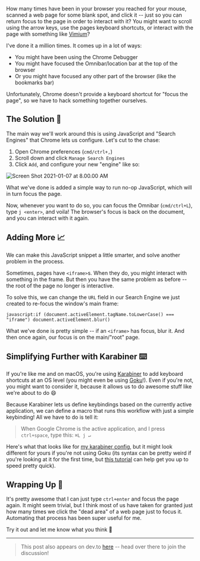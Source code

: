 
<PageHeader title="Focusing a Web Page with the Keyboard ⌨️" />

How many times have been in your browser you reached for your mouse, scanned a web page for some blank spot, and click it -- just so you can return focus to the page in order to interact with it? You might want to scroll using the arrow keys, use the pages keyboard shortcuts, or interact with the page with something like [Vimium](https://github.com/philc/vimium)?

I've done it a million times. It comes up in a lot of ways:

- You might have been using the Chrome Debugger
- You might have focused the Omnibar/location bar at the top of the browser
- Or you might have focused any other part of the browser (like the bookmarks bar)

Unfortunately, Chrome doesn't provide a keyboard shortcut for "focus the page", so we have to hack something together ourselves.

## The Solution 🌻

The main way we'll work around this is using JavaScript and "Search Engines" that Chrome lets us configure. Let's cut to the chase:

1. Open Chrome preferences (`cmd/ctrl+,`)
2. Scroll down and click `Manage Search Engines`
3. Click `Add`, and configure your new "engine" like so:

![Screen Shot 2021-01-07 at 8.00.00 AM](https://dev-to-uploads.s3.amazonaws.com/i/jdh4ud7vtr36cxrkh6x9.png)

What we've done is added a simple way to run no-op JavaScript, which will in turn focus the page.

Now, whenever you want to do so, you can focus the Omnibar (`cmd/ctrl+L`), type `j <enter>`, and voila! The browser's focus is back on the document, and you can interact with it again.

## Adding More 📈

We can make this JavaScript snippet a little smarter, and solve another problem in the process.

Sometimes, pages have `<iframe>`s. When they do, you might interact with something in the frame. But then you have the same problem as before -- the root of the page no longer is interactive.

To solve this, we can change the `URL` field in our Search Engine we just created to re-focus the window's main frame:

```
javascript:if (document.activeElement.tagName.toLowerCase() === "iframe") document.activeElement.blur()
```

What we've done is pretty simple -- if an `<iframe>` has focus, blur it. And then once again, our focus is on the main/"root" page.

## Simplifying Further with Karabiner ⌨️

If you're like me and on macOS, you're using [Karabiner](https://karabiner-elements.pqrs.org/) to add keyboard shortcuts at an OS level (you might even be using [Goku](https://github.com/yqrashawn/GokuRakuJoudo)!). Even if you're not, you might want to consider it, because it allows us to do awesome stuff like we're about to do 😄

Because Karabiner lets us define keybindings based on the currently active application, we can define a macro that runs this workflow with just a simple keybinding! All we have to do is tell it:

> When Google Chrome is the active application, and I press `ctrl+space`, type this: `⌘L j ↵`

Here's what that looks like for [my karabiner config](https://github.com/babramczyk/dotfiles/blob/master/karabiner/karabiner.edn#L111), but it might look different for yours if you're not using Goku (its syntax can be pretty weird if you're looking at it for the first time, but [this tutorial](https://github.com/yqrashawn/GokuRakuJoudo/blob/master/tutorial.md) can help get you up to speed pretty quick).

## Wrapping Up 🎁

It's pretty awesome that I can just type `ctrl+enter` and focus the page again. It might seem trivial, but I think most of us have taken for granted just how many times we click the "dead area" of a web page just to focus it. Automating that process has been super useful for me.

Try it out and let me know what you think 🙂

<hr />

> This post also appears on dev.to [here]() -- head over there to join the discussion!
